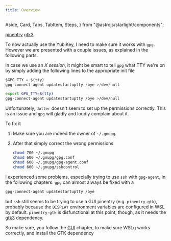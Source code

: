 ```yaml
---
title: Overview
---
```


  Aside,
  Card,
  Tabs,
  TabItem,
  Steps,
} from "@astrojs/starlight/components";

<Card title="Required" icon="puzzle">

[pinentry](https://archlinux.org/packages/core/x86_64/pinentry/)
[gtk3](https://archlinux.org/packages/extra/x86_64/gtk3/)

</Card>

To now actually use the YubiKey, I need to make sure it works with `gpg`.
However we are presented with a couple issues, as explained in the following parts.

<Aside type="tip">

In case we use an _X session_, it might be smart to tell `gpg` what TTY we're on
by simply adding the following lines to the appropriate init file

<Tabs syncKey="shell">

<TabItem label="Xonsh">

```py title=~/.config/xonsh/user.xsh ins={1-2}
$GPG_TTY = $(tty)
gpg-connect-agent updatestartuptty /bye >/dev/null
```

</TabItem>

<TabItem label="Nushell">

```bash title=~/.bashrc ins={1-2}
export GPG_TTY=$(tty)
gpg-connect-agent updatestartuptty /bye >/dev/null
```

</TabItem>

</Tabs>

</Aside>

<Aside type="caution" title="Wrong permissions">

Unfortunately, `dotter` doesn't seem to set up the permissions correctly.
This is an issue and `gpg` will gladly and loudly complain about it.

To fix it

<Steps>

1.  Make sure you are indeed the owner of `~/.gnupg`.

2.  After that simply correct the wrong permissions

    ```sh
    chmod 700 ~/.gnupg
    chmod 600 ~/.gnupg/gpg.conf
    chmod 600 ~/.gnupg/gpg-agent.conf
    chmod 600 ~/.gnupg/sshcontrol
    ```

</Steps>

</Aside>

<Aside type="caution">

I experienced some problems, especially trying to use `ssh` with `gpg-agent`, in the following chapters.
`gpg` can almost always be fixed with a

```sh
gpg-connect-agent updatestartuptty /bye
```

but `ssh` still seems to be trying to use a GUI pinentry (e.g. `pinentry-gtk`),
probably because the `DISPLAY` environment variables are configured in WSL by default.
`pinentry-gtk` is disfunctional at this point, though, as it needs the [gtk3](https://archlinux.org/packages/extra/x86_64/gtk3/) dependency.

So make sure, you follow the [GUI](/ref/gui) chapter, to make sure WSLg works correctly, and install the GTK dependency

</Aside>

